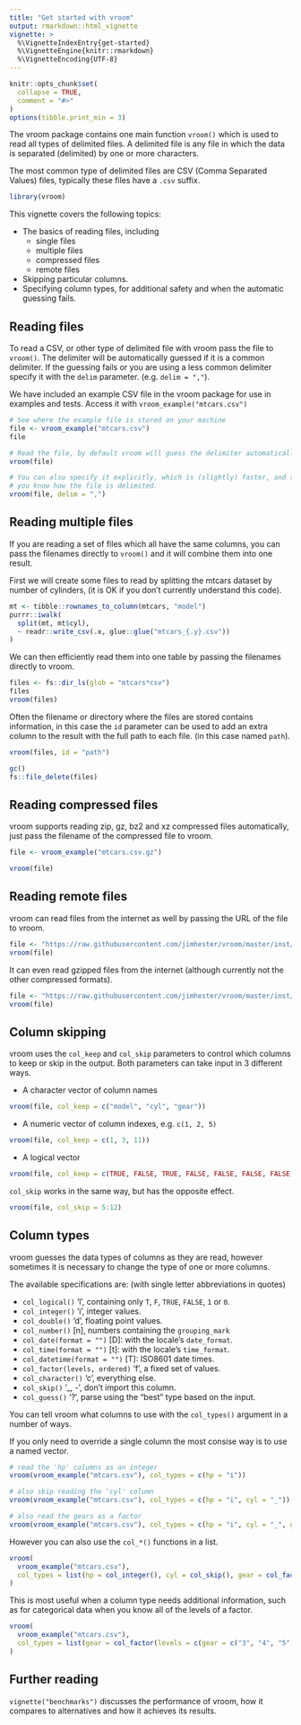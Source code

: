 ```yaml
---
title: "Get started with vroom"
output: rmarkdown::html_vignette
vignette: >
  %\VignetteIndexEntry{get-started}
  %\VignetteEngine{knitr::rmarkdown}
  %\VignetteEncoding{UTF-8}
---
```


```r
knitr::opts_chunk$set(
  collapse = TRUE,
  comment = "#>"
)
options(tibble.print_min = 3)
```

The vroom package contains one main function `vroom()` which is used to
read all types of delimited files. A delimited file is any file in
which the data is separated (delimited) by one or more characters.

The most common type of delimited files are CSV (Comma Separated
Values) files, typically these files have a `.csv` suffix.

```r
library(vroom)
```

This vignette covers the following topics:

- The basics of reading files, including
  - single files
  - multiple files
  - compressed files
  - remote files
- Skipping particular columns.
- Specifying column types, for additional safety and when the automatic guessing
  fails.

## Reading files
To read a CSV, or other type of delimited file with vroom pass the file to
`vroom()`. The delimiter will be automatically guessed if it is a common
delimiter. If the guessing fails or you are using a less common delimiter
specify it with the `delim` parameter. (e.g. `delim = ","`).

We have included an example CSV file in the vroom package for use in examples
and tests. Access it with `vroom_example("mtcars.csv")`

```r
# See where the example file is stored on your machine
file <- vroom_example("mtcars.csv")
file

# Read the file, by default vroom will guess the delimiter automatically.
vroom(file)

# You can also specify it explicitly, which is (slightly) faster, and safer if
# you know how the file is delimited.
vroom(file, delim = ",")
```

## Reading multiple files

If you are reading a set of files which all have the same columns, you can pass
the filenames directly to `vroom()` and it will combine them into one
result.

First we will create some files to read by splitting the mtcars dataset by
number of cylinders, (it is OK if you don't currently understand this code).
```r
mt <- tibble::rownames_to_column(mtcars, "model")
purrr::iwalk(
  split(mt, mt$cyl),
  ~ readr::write_csv(.x, glue::glue("mtcars_{.y}.csv"))
)
```

We can then efficiently read them into one table by passing the filenames directly
to vroom.

```r
files <- fs::dir_ls(glob = "mtcars*csv")
files
vroom(files)
```

Often the filename or directory where the files are stored contains
information, in this case the `id` parameter can be used to add an extra column
to the result with the full path to each file. (in this case named `path`).

```r
vroom(files, id = "path")
```

```r
gc()
fs::file_delete(files)
```

## Reading compressed files

vroom supports reading zip, gz, bz2 and xz compressed files automatically,
just pass the filename of the compressed file to vroom.

```r
file <- vroom_example("mtcars.csv.gz")

vroom(file)
```

## Reading remote files

vroom can read files from the internet as well by passing the URL of the file
to vroom.

```r
file <- "https://raw.githubusercontent.com/jimhester/vroom/master/inst/extdata/mtcars.csv"
vroom(file)
```

It can even read gzipped files from the internet (although currently not the other
compressed formats).

```r
file <- "https://raw.githubusercontent.com/jimhester/vroom/master/inst/extdata/mtcars.csv.gz"
vroom(file)
```

## Column skipping

vroom uses the `col_keep` and `col_skip` parameters to control which columns to
keep or skip in the output. Both parameters can take input in 3 different ways.

- A character vector of column names
```r
vroom(file, col_keep = c("model", "cyl", "gear"))
```
- A numeric vector of column indexes, e.g. `c(1, 2, 5)`
```r
vroom(file, col_keep = c(1, 3, 11))
```
- A logical vector
```r
vroom(file, col_keep = c(TRUE, FALSE, TRUE, FALSE, FALSE, FALSE, FALSE, FALSE, FALSE, FALSE, TRUE, FALSE))
```

`col_skip` works in the same way, but has the opposite effect.

```r
vroom(file, col_skip = 5:12)
```

## Column types

vroom guesses the data types of columns as they are read, however sometimes it
is necessary to change the type of one or more columns.

The available specifications are: (with single letter abbreviations in quotes)

* `col_logical()` 'l', containing only `T`, `F`, `TRUE`, `FALSE`, `1` or `0`.
* `col_integer()` 'i', integer values.
* `col_double()` 'd', floating point values.
* `col_number()` [n], numbers containing the `grouping_mark`
* `col_date(format = "")` [D]: with the locale's `date_format`.
* `col_time(format = "")` [t]: with the locale's `time_format`.
* `col_datetime(format = "")` [T]: ISO8601 date times.
* `col_factor(levels, ordered)` 'f', a fixed set of values.
* `col_character()` 'c', everything else.
* `col_skip()` '_, -', don't import this column.
* `col_guess()` '?', parse using the "best" type based on the input.

You can tell vroom what columns to use with the `col_types()` argument in a number of ways.

If you only need to override a single column the most consise way is to use a named vector.

```r
# read the 'hp' columns as an integer
vroom(vroom_example("mtcars.csv"), col_types = c(hp = "i"))

# also skip reading the 'cyl' column
vroom(vroom_example("mtcars.csv"), col_types = c(hp = "i", cyl = "_"))

# also read the gears as a factor
vroom(vroom_example("mtcars.csv"), col_types = c(hp = "i", cyl = "_", gear = "f"))
```

However you can also use the `col_*()` functions in a list.

```r
vroom(
  vroom_example("mtcars.csv"),
  col_types = list(hp = col_integer(), cyl = col_skip(), gear = col_factor())
)
```

This is most useful when a column type needs additional information, such as
for categorical data when you know all of the levels of a factor.

```r
vroom(
  vroom_example("mtcars.csv"),
  col_types = list(gear = col_factor(levels = c(gear = c("3", "4", "5"))))
)
```

## Further reading

`vignette("benchmarks")` discusses the performance of vroom, how it compares to
alternatives and how it achieves its results.

